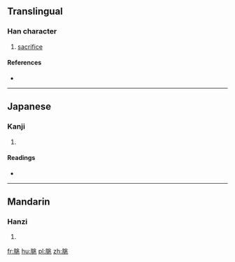==Translingual==

===Han character===
{{Han char|rn=74|rad=月|as=06|sn=10|four=7221<sub>3</sub>|canj=月中一人 (BLMO)}}

# [[sacrifice]]

====References====
* {{Han ref|kx=0505.150|dkj=14358|dj=0884.070|hdz=32069.030|uh=6713|ud=26387|bh=D1D8|bd=53720}}

----

==Japanese==

===Kanji===
{{ja-kanji|grade=|rs=月06}}

# {{defn|lang=ja|sort=月06}}

====Readings====
* {{ja-readings|on=[[ちょう]] (chō)|kun=}}

----

==Mandarin==

===Hanzi===
{{cmn-hanzi|pin=[[tiào]] ([[tiao4]])|wg=t'iao<sup>4</sup>}}

# {{defn|lang=cmn|sort=月06}}

[[fr:朓]]
[[hu:朓]]
[[pl:朓]]
[[zh:朓]]